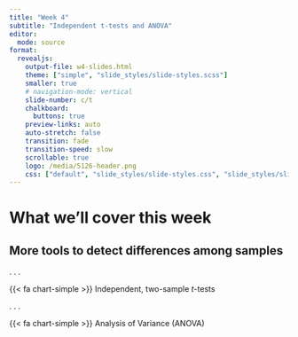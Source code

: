 ```yaml
---
title: "Week 4"
subtitle: "Independent t-tests and ANOVA"
editor:
  mode: source
format:
  revealjs: 
    output-file: w4-slides.html
    theme: ["simple", "slide_styles/slide-styles.scss"]
    smaller: true
    # navigation-mode: vertical
    slide-number: c/t
    chalkboard: 
      buttons: true
    preview-links: auto
    auto-stretch: false
    transition: fade
    transition-speed: slow
    scrollable: true
    logo: /media/5126-header.png
    css: ["default", "slide_styles/slide-styles.css", "slide_styles/slide-styles.scss"]
---
```


# What we'll cover this week

## More tools to detect differences among samples

. . .

::: box-1-list
[{{< fa chart-simple >}}]{.margin-1} Independent, two-sample *t*-tests
:::

. . .

::: box-1-list
[{{< fa chart-simple >}}]{.margin-1} Analysis of Variance (ANOVA)
:::